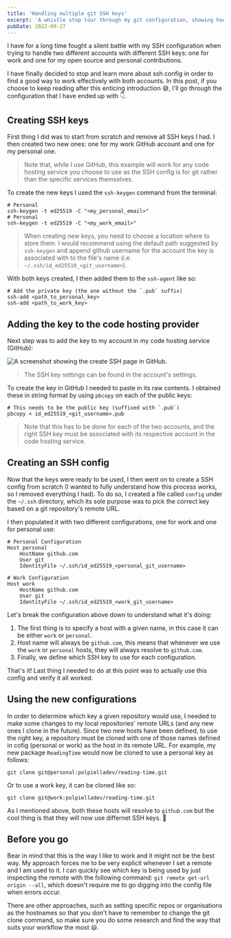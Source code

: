 ```yaml
---
title: 'Handling multiple git SSH keys'
excerpt: 'A whistle stop tour through my git configuration, showing how to effectively deal with two different git users and SSH keys.'
pubDate: 2022-09-27
---
```


I have for a long time fought a silent battle with my SSH configuration when trying to handle two different accounts with different SSH keys: one for work and one for my open source and personal contributions.

I have finally decided to stop and learn more about ssh config in order to find a good way to work effectively with both accounts. In this post, if you choose to keep reading after this enticing introduction 😅, I'll go through the configuration that I have ended up with 👇.

## Creating SSH keys

First thing I did was to start from scratch and remove all SSH keys I had. I then created two new ones: one for my work GitHub account and one for my personal one.

> Note that, while I use GitHub, this example will work for any code hosting service you choose to use as the SSH config is for git rather than the specific services themselves.

To create the new keys I used the `ssh-keygen` command from the terminal:

```bash:Terminal
# Personal
ssh-keygen -t ed25519 -C "<my_personal_email>"
# Personal
ssh-keygen -t ed25519 -C "<my_work_email>"
```

> When creating new keys, you need to choose a location where to store them. I would recommend using the default path suggested by `ssh-keygen` and append github username for the account the key is associated with to the file's name (i.e. `~/.ssh/id_ed25519_<git_username>`).

With both keys created, I then added them to the `ssh-agent` like so:

```bash:Terminal
# Add the private key (the one without the `.pub` suffix)
ssh-add <path_to_personal_key>
ssh-add <path_to_work_key>
```

## Adding the key to the code hosting provider

Next step was to add the key to my account in my code hosting service (GitHub):

![A screenshot showing the create SSH page in GitHub.](/assets/posts/handling-multiple-git-ssh-keys/new-ssh-key.png)

> The SSH key settings can be found in the account's settings.

To create the key in GitHub I needed to paste in its raw contents. I obtained these in string format by using `pbcopy` on each of the public keys:

```bash:Terminal
# This needs to be the public key (suffixed with `.pub`)
pbcopy < id_ed25519_<git_username>.pub
```

> Note that this has to be done for each of the two accounts, and the right SSH key must be associated with its respective account in the code hosting service.

## Creating an SSH config

Now that the keys were ready to be used, I then went on to create a SSH config from scratch (I wanted to fully understand how this process works, so I removed everything I had). To do so, I created a file called `config` under the `~/.ssh` directory, which its sole purpose was to pick the correct key based on a git repository's remote URL.

I then populated it with two different configurations, one for work and one for personal use:

```yml:config
# Personal Configuration
Host personal
	HostName github.com
	User git
	IdentityFile ~/.ssh/id_ed25519_<personal_git_username>

# Work Configuration
Host work
	HostName github.com
	User git
	IdentityFile ~/.ssh/id_ed25519_<work_git_username>
```

Let's break the configuration above down to understand what it's doing:

1. The first thing is to specify a host with a given name, in this case it can be either `work` or `personal`.
2. Host name will always be `github.com`, this means that whenever we use the `work` or `personal` hosts, they will always resolve to `github.com`.
3. Finally, we define which SSH key to use for each configuration.

That's it! Last thing I needed to do at this point was to actually use this config and verify it all worked.

## Using the new configurations

In order to determine which key a given repository would use, I needed to make some changes to my local repositories' remote URLs (and any new ones I clone in the future). Since two new hosts have been defined, to use the right key, a repository must be cloned with one of those names defined in cofig (personal or work) as the host in its remote URL. For example, my new package `ReadingTime` would now be cloned to use a personal key as follows:

```bash:Terminal
git clone git@personal:polpielladev/reading-time.git
```

Or to use a work key, it can be cloned like so:

```bash:Terminal
git clone git@work:polpielladev/reading-time.git
```

As I mentioned above, both these hosts will resolve to `github.com` but the cool thing is that they will now use differnet SSH keys. 🎉

## Before you go

Bear in mind that this is the way I like to work and it might not be the best way. My approach forces me to be very explicit whenever I set a remote and I am used to it. I can quickly see which key is being used by just inspecting the remote with the following command: `git remote get-url origin --all`, which doesn't require me to go digging into the config file when errors occur.

There are other approaches, such as setting specific repos or organisations as the hostnames so that you don't have to remember to change the git clone command, so make sure you do some research and find the way that suits your workflow the most 😃.
